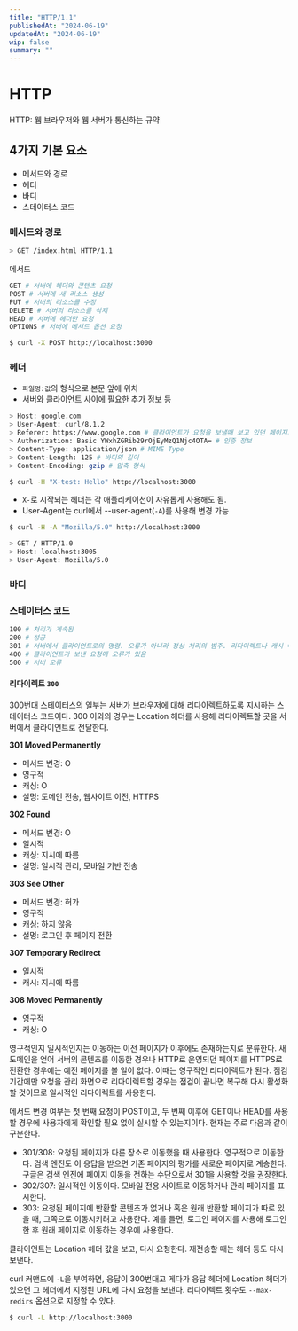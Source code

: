 ```yaml
---
title: "HTTP/1.1"
publishedAt: "2024-06-19"
updatedAt: "2024-06-19"
wip: false
summary: ""
---
```


# HTTP

HTTP: 웹 브라우저와 웹 서버가 통신하는 규약

## 4가지 기본 요소

- 메서드와 경로
- 헤더
- 바디
- 스테이터스 코드

### 메서드와 경로

```sh
> GET /index.html HTTP/1.1
```

메서드

```sh
GET # 서버에 헤더와 콘텐츠 요청
POST # 서버에 새 리소스 생성
PUT # 서버의 리소스를 수정
DELETE # 서버의 리소스를 삭제
HEAD # 서버에 헤더만 요청
OPTIONS # 서버에 메서드 옵션 요청

$ curl -X POST http://localhost:3000
```

### 헤더

- `파일명:값`의 형식으로 본문 앞에 위치
- 서버와 클라이언트 사이에 필요한 추가 정보 등

```sh
> Host: google.com
> User-Agent: curl/8.1.2
> Referer: https://www.google.com # 클라이언트가 요청을 보낼때 보고 있던 페이지의 URL
> Authorization: Basic YWxhZGRib29rOjEyMzQ1Njc4OTA= # 인증 정보
> Content-Type: application/json # MIME Type
> Content-Length: 125 # 바디의 길이
> Content-Encoding: gzip # 압축 형식

$ curl -H "X-test: Hello" http://localhost:3000
```

- `X-`로 시작되는 헤더는 각 애플리케이션이 자유롭게 사용해도 됨.
- User-Agent는 curl에서 --user-agent(`-A`)를 사용해 변경 가능

```sh
$ curl -H -A "Mozilla/5.0" http://localhost:3000

> GET / HTTP/1.0
> Host: localhost:3005
> User-Agent: Mozilla/5.0
```

### 바디

### 스테이터스 코드

```sh
100 # 처리가 계속됨
200 # 성공
301 # 서버에서 클라이언트로의 명령. 오류가 아니라 정상 처리의 범주. 리다이렉트나 캐시 이용 지시
400 # 클라이언트가 보낸 요청에 오류가 있음
500 # 서버 오류
```

#### 리다이렉트 `300`

300번대 스테이터스의 일부는 서버가 브라우저에 대해 리다이렉트하도록 지시하는 스테이터스 코드이다. 300 이외의 경우는 Location 헤더를 사용해 리다이렉트할 곳을 서버에서 클라이언트로 전달한다.

**301 Moved Permanently**

- 메서드 변경: O
- 영구적
- 캐싱: O
- 설명: 도메인 전송, 웹사이트 이전, HTTPS

**302 Found**

- 메서드 변경: O
- 일시적
- 캐싱: 지시에 따름
- 설명: 일시적 관리, 모바일 기반 전송

**303 See Other**

- 메서드 변경: 허가
- 영구적
- 캐싱: 하지 않음
- 설명: 로그인 후 페이지 전환

**307 Temporary Redirect**

- 일시적
- 캐시: 지시에 따름

**308 Moved Permanently**

- 영구적
- 캐싱: O

영구적인지 일시적인지는 이동하는 이전 페이지가 이후에도 존재하는지로 분류한다. 새 도메인을 얻어 서버의 콘텐츠를 이동한 경우나 HTTP로 운영되던 페이지를 HTTPS로 전환한 경우에는 예전 페이지를 볼 일이 없다. 이때는 영구적인 리다이렉트가 된다. 점검 기간에만 요청을 관리 화면으로 리다이렉트할 경우는 점검이 끝나면 복구해 다시 활성화할 것이므로 일시적인 리다이렉트를 사용한다.

메서드 변경 여부는 첫 번째 요청이 POST이고, 두 번째 이후에 GET이나 HEAD를 사용할 경우에 사용자에게 확인할 필요 없이 실시할 수 있는지이다. 현재는 주로 다음과 같이 구분한다.

- 301/308: 요청된 페이지가 다른 장소로 이동했을 때 사용한다. 영구적으로 이동한다. 검색 엔진도 이 응답을 받으면 기존 페이지의 평가를 새로운 페이지로 계승한다. 구글은 검색 엔진에 페이지 이동을 전하는 수단으로서 301을 사용할 것을 권장한다.
- 302/307: 일시적인 이동이다. 모바일 전용 사이트로 이동하거나 관리 페이지를 표시한다.
- 303: 요청된 페이지에 반환할 콘텐츠가 없거나 혹은 원래 반환할 페이지가 따로 있을 때, 그쪽으로 이동시키려고 사용한다. 예를 들면, 로그인 페이지를 사용해 로그인한 후 원래 페이지로 이동하는 경우에 사용한다.

클라이언트는 Location 헤더 값을 보고, 다시 요청한다. 재전송할 때는 헤더 등도 다시 보낸다.

curl 커맨드에 `-L`을 부여하면, 응답이 300번대고 게다가 응답 헤더에 Location 헤더가 있으면 그 헤더에서 지정된 URL에 다시 요청을 보낸다. 리다이렉트 횟수도 `--max-redirs` 옵션으로 지정할 수 있다.

```sh
$ curl -L http://localhost:3000
```
